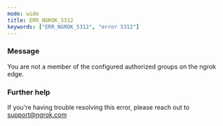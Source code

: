 ```yaml
---
mode: wide
title: ERR_NGROK_5312
keywords: ["ERR_NGROK_5312", "error 5312"]
---
```



### Message

You are not a member of the configured authorized groups on the ngrok edge.

<ErrorDetails />

### Further help

If you're having trouble resolving this error, please reach out to [support@ngrok.com](mailto:support@ngrok.com?subject=Help%20with%20ERR_NGROK_5312)
